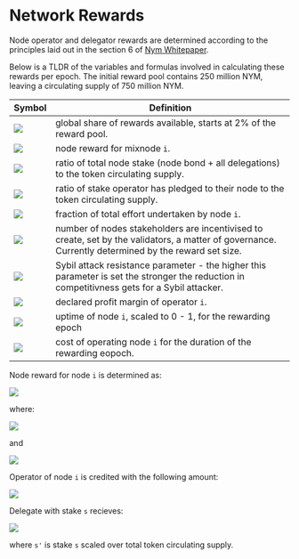 # Network Rewards

Node operator and delegator rewards are determined according to the principles laid out in the section 6 of [Nym Whitepaper](https://nymtech.net/nym-whitepaper.pdf).

Below is a TLDR of the variables and formulas involved in calculating these rewards per epoch. The initial reward pool contains 250 million NYM, leaving a circulating supply of 750 million NYM.

|Symbol|Definition|
|---|---|
|<img src="https://render.githubusercontent.com/render/math?math=R"></img>|global share of rewards available, starts at 2% of the reward pool.
|<img src="https://render.githubusercontent.com/render/math?math=R_{i}"></img>|node reward for mixnode `i`.
|<img src="https://render.githubusercontent.com/render/math?math=\sigma_{i}"></img>|ratio of total node stake (node bond + all delegations) to the token circulating supply.
|<img src="https://render.githubusercontent.com/render/math?math=\lambda_{i}"></img>|ratio of stake operator has pledged to their node to the token circulating supply.
|<img src="https://render.githubusercontent.com/render/math?math=\omega_{i}"></img>|fraction of total effort undertaken by node `i`.
|<img src="https://render.githubusercontent.com/render/math?math=k"></img>|number of nodes stakeholders are incentivised to create, set by the validators, a matter of governance. Currently determined by the reward set size.
|<img src="https://render.githubusercontent.com/render/math?math=\alpha"></img>|Sybil attack resistance parameter - the higher this parameter is set the stronger the reduction in competitivness gets for a Sybil attacker.
|<img src="https://render.githubusercontent.com/render/math?math=PM_{i}"></img>|declared profit margin of operator `i`.
|<img src="https://render.githubusercontent.com/render/math?math=PF_{i}"></img>|uptime of node `i`, scaled to 0 - 1, for the rewarding epoch
|<img src="https://render.githubusercontent.com/render/math?math=PP_{i}"></img>|cost of operating node `i` for the duration of the rewarding eopoch.

Node reward for node `i` is determined as:

<img src="https://render.githubusercontent.com/render/math?math=R_{i}=PF_{i} \cdot R \cdot (\sigma^'_{i} \cdot \omega_{i} \cdot k %2b \alpha \cdot \lambda^'_{i} \cdot \sigma^'_{i} \cdot k)/(1 %2b \alpha)"></img>


where:

<img src="https://render.githubusercontent.com/render/math?math=\sigma^'_{i} = min\{\sigma_{i}, 1/k\}"></img>


and

<img src="https://render.githubusercontent.com/render/math?math=\lambda^'_{i} = min\{\lambda_{i}, 1/k\}"></img>


Operator of node `i` is credited with the following amount:

<img src="https://render.githubusercontent.com/render/math?math=min\{PP_{i},R_{i}\} %2b max\{0, (PM_{i} %2b (1 - PM_{i}) \cdot \lambda_{i}/\delta_{i}) \cdot (R_{i} - PP_{i})\}"></img>


Delegate with stake `s` recieves:

<img src="https://render.githubusercontent.com/render/math?math=max\{0, (1-PM_{i}) \cdot (s^'/\sigma_{i}) \cdot (R_{i} - PP_{i})\}"></img>


where `s'` is stake `s` scaled over total token circulating supply.
